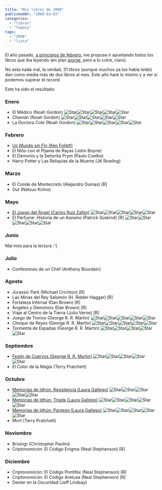 ```yaml
---
title: "Mis libros de 2008"
publishedAt: "2009-03-03"
categories: 
  - "libros"
  - "legacy"
tags: 
  - "2008"
  - "lista"
---
```


El año pasado, [a principios de febrero](http://rick.jinlabs.com/2008/02/12/libros-leidos-en-2008/), me propuse ir apuntando todos los libros que iba leyendo (en plan [pjorge](http://pjorge.com/), pero a lo cutre, claro).

No esta nada mal, la verdad, 31 libros (aunque muchos ya los había leído) dan como media más de dos libros al mes. Este año haré lo mismo y a ver si podemos superar el _record_.

Este ha sido el resultado:

### Enero

- El Médico (Noah Gordon) ![Star](http://rick.jinlabs.com/i/pageStarred.png)![Star](http://rick.jinlabs.com/i/pageStarred.png)![Star](http://rick.jinlabs.com/i/pageStarred.png)![Star](http://rick.jinlabs.com/i/pageStarred.png)![Star](http://rick.jinlabs.com/i/starPage.png)
- Chamán (Noah Gordon) ![Star](http://rick.jinlabs.com/i/pageStarred.png)![Star](http://rick.jinlabs.com/i/pageStarred.png)![Star](http://rick.jinlabs.com/i/pageStarred.png)![Star](http://rick.jinlabs.com/i/starPage.png)![Star](http://rick.jinlabs.com/i/starPage.png)
- La Doctora Cole (Noah Gordon) ![Star](http://rick.jinlabs.com/i/pageStarred.png)![Star](http://rick.jinlabs.com/i/pageStarred.png)![Star](http://rick.jinlabs.com/i/starPage.png)![Star](http://rick.jinlabs.com/i/starPage.png)![Star](http://rick.jinlabs.com/i/starPage.png)

### Febrero

- [Un Mundo sin Fin (Ken Follett)](http://rick.jinlabs.com/archivos/2008/02/12/un-mundo-sin-fin/)
- El Niño con el Pijama de Rayas (John Boyne)
- El Demonio y la Señorita Prym (Paulo Coelho)
- Harry Potter y Las Reliquias de la Muerte (JK Rowling)

### Marzo

- El Conde de Montecristo (Alejandro Dumas) \[R\]
- Out (Natsuo Kirino)

### Mayo

- [El Juego del Ángel (Carlos Ruiz Zafón)](http://rick.jinlabs.com/archivos/2008/05/12/el-juego-del-angel/) ![Star](http://rick.jinlabs.com/i/pageStarred.png)![Star](http://rick.jinlabs.com/i/pageStarred.png)![Star](http://rick.jinlabs.com/i/pageStarred.png)![Star](http://rick.jinlabs.com/i/pageStarred.png)![Star](http://rick.jinlabs.com/i/starPage.png)
- El Perfume: Historia de un Asesino (Patrick Süskind) \[R\] ![Star](http://rick.jinlabs.com/i/pageStarred.png)![Star](http://rick.jinlabs.com/i/pageStarred.png)![Star](http://rick.jinlabs.com/i/pageStarred.png)![Star](http://rick.jinlabs.com/i/pageStarred.png)![Star](http://rick.jinlabs.com/i/starPage.png)

### Junio

Mal mes para la lectura :'(

### Julio

- Confesiones de un Chef (Anthony Bourdain)

### Agosto

- Jurassic Park (Michael Crichton) \[R\]
- Las Minas del Rey Salomón (H. Ridder Haggar) \[R\]
- Fortaleza Infernal (Dan Brown) \[R\]
- Ángeles y Demonios (Dan Brown) \[R\]
- Viaje al Centro de la Tierra (Julio Verne) \[R\]
- Juego de Tronos (George R. R. Martin) ![Star](http://rick.jinlabs.com/i/pageStarred.png)![Star](http://rick.jinlabs.com/i/pageStarred.png)![Star](http://rick.jinlabs.com/i/pageStarred.png)![Star](http://rick.jinlabs.com/i/starPage.png)![Star](http://rick.jinlabs.com/i/starPage.png)
- Choque de Reyes (George R. R. Martin) ![Star](http://rick.jinlabs.com/i/pageStarred.png)![Star](http://rick.jinlabs.com/i/pageStarred.png)![Star](http://rick.jinlabs.com/i/pageStarred.png)![Star](http://rick.jinlabs.com/i/pageStarred.png)![Star](http://rick.jinlabs.com/i/pageStarred.png)
- Tormenta de Espadas (George R. R. Martin) ![Star](http://rick.jinlabs.com/i/pageStarred.png)![Star](http://rick.jinlabs.com/i/pageStarred.png)![Star](http://rick.jinlabs.com/i/pageStarred.png)![Star](http://rick.jinlabs.com/i/pageStarred.png)![Star](http://rick.jinlabs.com/i/pageStarred.png)

### Septiembre

- [Festín de Cuervos (George R. R. Martin)](http://rick.jinlabs.com/2008/09/04/cancion-de-hielo-y-fuego/) ![Star](http://rick.jinlabs.com/i/pageStarred.png)![Star](http://rick.jinlabs.com/i/pageStarred.png)![Star](http://rick.jinlabs.com/i/pageStarred.png)![Star](http://rick.jinlabs.com/i/pageStarred.png)![Star](http://rick.jinlabs.com/i/pageStarred.png)
- El Color de la Magia (Terry Pratchett)

### Octubre

- [Memorias de Idhún: Resistencia (Laura Gallego)](http://rick.jinlabs.com/2008/10/22/memorias-de-idhun/) ![Star](http://rick.jinlabs.com/i/pageStarred.png)![Star](http://rick.jinlabs.com/i/pageStarred.png)![Star](http://rick.jinlabs.com/i/starPage.png)![Star](http://rick.jinlabs.com/i/starPage.png)![Star](http://rick.jinlabs.com/i/starPage.png)
- [Memorias de Idhún: Triada (Laura Gallego)](http://rick.jinlabs.com/2008/10/22/memorias-de-idhun/) ![Star](http://rick.jinlabs.com/i/pageStarred.png)![Star](http://rick.jinlabs.com/i/pageStarred.png)![Star](http://rick.jinlabs.com/i/starPage.png)![Star](http://rick.jinlabs.com/i/starPage.png)![Star](http://rick.jinlabs.com/i/starPage.png)
- [Memorias de Idhún: Panteón (Laura Gallego)](http://rick.jinlabs.com/2008/10/22/memorias-de-idhun/) ![Star](http://rick.jinlabs.com/i/pageStarred.png)![Star](http://rick.jinlabs.com/i/pageStarred.png)![Star](http://rick.jinlabs.com/i/starPage.png)![Star](http://rick.jinlabs.com/i/starPage.png)![Star](http://rick.jinlabs.com/i/starPage.png)
- Mort (Terry Pratchett)

### Noviembre

- Brisingr (Christopher Paolini)
- Criptonomicón: El Código Enigma (Neal Stephenson) \[R\]

### Diciembre

- Criptonomicón: El Código Pontifex (Neal Stephenson) \[R\]
- Criptonomicón: El Código Aretusa (Neal Stephenson) \[R\]
- Dexter en la Oscuridad (Jeff Lindsay)

